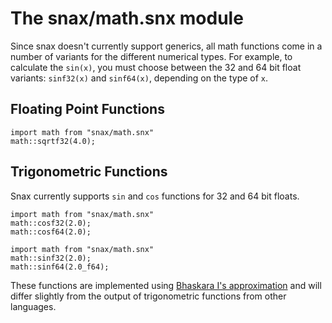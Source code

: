 # The snax/math.snx module

Since snax doesn't currently support generics, all math functions
come in a number of variants for the different numerical types.
For example, to calculate the `sin(x)`, you must choose between
the 32 and 64 bit float variants: `sinf32(x)` and `sinf64(x)`,
depending on the type of `x`.

## Floating Point Functions

```snax
import math from "snax/math.snx"
math::sqrtf32(4.0);
```

## Trigonometric Functions

Snax currently supports `sin` and `cos` functions for 32 and 64 bit floats.

```snax
import math from "snax/math.snx"
math::cosf32(2.0);
math::cosf64(2.0);
```

```snax
import math from "snax/math.snx"
math::sinf32(2.0);
math::sinf64(2.0_f64);
```

These functions are implemented using [Bhaskara I's approximation](https://en.wikipedia.org/wiki/Bhaskara_I%27s_sine_approximation_formula) and will differ slightly from the output of trigonometric functions from other languages.